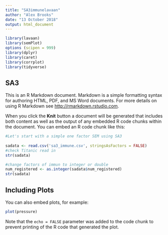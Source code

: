```yaml
---
title: "SA3immunelavaan"
author: "Alex Brooks"
date: "13 October 2018"
output: html_document
---
```


```r
library(lavaan)
library(semPlot)
options (scipen = 999)
library(dplyr)
library(caret)
library(corrplot)
library(tidyverse)
```

## SA3

This is an R Markdown document. Markdown is a simple formatting syntax for authoring HTML, PDF, and MS Word documents. For more details on using R Markdown see <http://rmarkdown.rstudio.com>.

When you click the **Knit** button a document will be generated that includes both content as well as the output of any embedded R code chunks within the document. You can embed an R code chunk like this:

```r
#Let's start with a simple one factor SEM using SA3
 
sadata <- read.csv('sa3_immune.csv', stringsAsFactors = FALSE)
#check Titanic read in
str(sadata)
```

```r
#change factors of immun to integer or double
num_registered <- as.integer(sadata$num_registered)
str(sadata)
```


## Including Plots

You can also embed plots, for example:

```r
plot(pressure)
```

Note that the `echo = FALSE` parameter was added to the code chunk to prevent printing of the R code that generated the plot.
